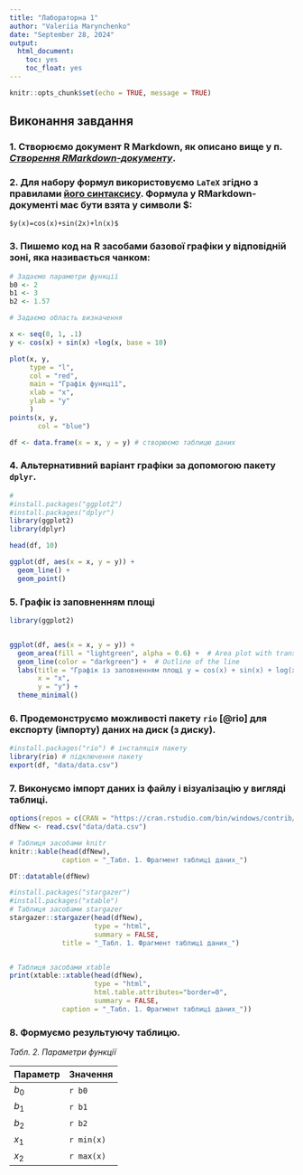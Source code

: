 ```yaml
---
title: "Лабораторна 1"
author: "Valeriia Marynchenko"
date: "September 28, 2024"
output: 
  html_document:
    toc: yes
    toc_float: yes
---
```


```r
knitr::opts_chunk$set(echo = TRUE, message = TRUE)
```


## Виконання завдання


### 1. Створюємо документ R Markdown, як описано вище у п. [_Створення RMarkdown-документу_](#CreateRMarkdown).

### 2. Для набору формул використовуємо `LaTeX` згідно з правилами [його синтаксису](https://en.wikibooks.org/wiki/LaTeX/Mathematics). Формула у RMarkdown-документі має бути взята у символи $:

`$y(x)=cos(x)+sin(2x)+ln(x)$`


### 3. Пишемо код на R засобами базової графіки у відповідній зоні, яка називається чанком:


```r

# Задаємо параметри функції
b0 <- 2
b1 <- 3
b2 <- 1.57

# Задаємо область визначення

x <- seq(0, 1, .1)
y <- cos(x) + sin(x) +log(x, base = 10)

plot(x, y,
     type = "l",
     col = "red",
     main = "Графік функції",
     xlab = "x",
     ylab = "y"
     )
points(x, y,
       col = "blue")

df <- data.frame(x = x, y = y) # створюємо таблицю даних

```

### 4. Альтернативний варіант графіки за допомогою пакету `dplyr`.

```r
#
#install.packages("ggplot2")
#install.packages("dplyr")
library(ggplot2)
library(dplyr)

head(df, 10)

ggplot(df, aes(x = x, y = y)) +
  geom_line() +
  geom_point()

```

### 5. Графік із заповненням площі
```r
library(ggplot2)


ggplot(df, aes(x = x, y = y)) +
  geom_area(fill = "lightgreen", alpha = 0.6) +  # Area plot with transparency
  geom_line(color = "darkgreen") +  # Outline of the line
  labs(title = "Графік із заповненням площі y = cos(x) + sin(x) + log(x)",
       x = "x",
       y = "y") +
  theme_minimal()
```


### 6. Продемонструємо можливості пакету `rio` [@rio] для експорту (імпорту) даних на диск (з диску).

```r
#install.packages("rio") # інсталяція пакету
library(rio) # підключення пакету
export(df, "data/data.csv")

```
### 7. Виконуємо імпорт даних із файлу і візуалізацію у вигляді таблиці. 

```r
options(repos = c(CRAN = "https://cran.rstudio.com/bin/windows/contrib/4.4/"))
dfNew <- read.csv("data/data.csv")

# Таблиця засобами knitr
knitr::kable(head(dfNew),
             caption = "_Табл. 1. Фрагмент таблиці даних_")

DT::datatable(dfNew)

#install.packages("stargazer")
#install.packages("xtable")
# Таблиця засобами stargazer
stargazer::stargazer(head(dfNew),
                     type = "html",
                     summary = FALSE,
             title = "_Табл. 1. Фрагмент таблиці даних_")


# Таблиця засобами xtable
print(xtable::xtable(head(dfNew),
                     type = "html",
                     html.table.attributes="border=0",
                     summary = FALSE,
             caption = "_Табл. 1. Фрагмент таблиці даних_"))

```

### 8. Формуємо результуючу таблицю.

_Табл. 2. Параметри функції_

Параметр | Значення
-----|-----
$b_0$| `r b0`
$b_1$| `r b1`
$b_2$| `r b2`
$x_1$| `r min(x)`
$x_2$| `r max(x)`
